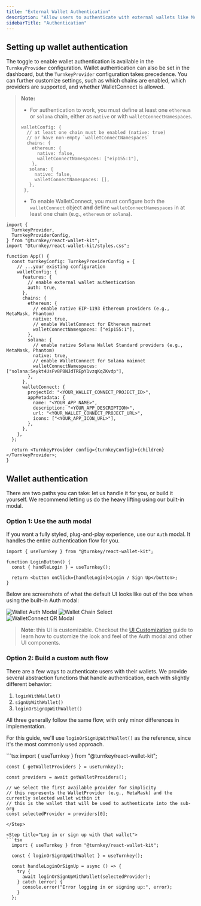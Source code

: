 ```yaml
---
title: "External Wallet Authentication"
description: "Allow users to authenticate with external wallets like MetaMask, Phantom, or WalletConnect in your React app."
sidebarTitle: "Authentication"
---
```


## Setting up wallet authentication
The toggle to enable wallet authentication is available in the `TurnkeyProvider` configuration. Wallet authentication can also be set in the dashboard, but the `TurnkeyProvider` configuration takes precedence. You can further customize settings, such as which chains are enabled, which providers are supported, and whether WalletConnect is allowed.

> **Note:**  
> - For authentication to work, you must define at least one `ethereum` or `solana` chain, either as `native` or with `walletConnectNamespaces`. 
> ```tsx
> walletConfig: {
>   // at least one chain must be enabled (native: true) 
>   // or have non-empty `walletConnectNamespaces`
>   chains: {
>     ethereum: {
>       native: false,
>       walletConnectNamespaces: ["eip155:1"],
>     },
>    solana: {
>      native: false,
>      walletConnectNamespaces: [],
>    },
>  },
>```
> - To enable WalletConnect, you must configure both the `walletConnect` object **and** define `walletConnectNamespaces` in at least one chain (e.g., `ethereum` or `solana`).  

```tsx
import {
  TurnkeyProvider,
  TurnkeyProviderConfig,
} from "@turnkey/react-wallet-kit";
import "@turnkey/react-wallet-kit/styles.css";

function App() {
  const turnkeyConfig: TurnkeyProviderConfig = {
    // ...your existing configuration
    walletConfig: {
      features: {
        // enable external wallet authentication
        auth: true,
      },
      chains: {
        ethereum: {
          // enable native EIP-1193 Ethereum providers (e.g., MetaMask, Phantom)
          native: true,
          // enable WalletConnect for Ethereum mainnet
          walletConnectNamespaces: ["eip155:1"],
        },
        solana: {
          // enable native Solana Wallet Standard providers (e.g., MetaMask, Phantom)
          native: true,
          // enable WalletConnect for Solana mainnet
          walletConnectNamespaces: ["solana:5eykt4UsFv8P8NJdTREpY1vzqKqZKvdp"],
        },
      },
      walletConnect: {
        projectId: "<YOUR_WALLET_CONNECT_PROJECT_ID>",
        appMetadata: {
          name: "<YOUR_APP_NAME>",
          description: "<YOUR_APP_DESCRIPTION>",
          url: "<YOUR_WALLET_CONNECT_PROJECT_URL>",
          icons: ["<YOUR_APP_ICON_URL>"],
        },
      },
    },
  };

  return <TurnkeyProvider config={turnkeyConfig}>{children}</TurnkeyProvider>;
}
```

## Wallet authentication

There are two paths you can take: let us handle it for you, or build it yourself. We recommend letting us do the heavy lifting using our built-in modal.

### Option 1: Use the auth modal
If you want a fully styled, plug-and-play experience, use our `Auth` modal. It handles the entire authentication flow for you.

```tsx
import { useTurnkey } from "@turnkey/react-wallet-kit";

function LoginButton() {
  const { handleLogin } = useTurnkey();

  return <button onClick={handleLogin}>Login / Sign Up</button>;
}
```

Below are screenshots of what the default UI looks like out of the box when using the built-in Auth modal:

<div style={{ margin: "-2rem"}}>
  <div style={{ display: "flex", gap: "1rem", justifyContent: "center" }}>
    <img
      src="/images/sdks/img/react/wallet-auth-provider-select.png"
      alt="Wallet Auth Modal"
      style={{ width: "100%", maxWidth: "300px" }}
    />
    <img
      src="/images/sdks/img/react/wallet-auth-chain-select.png"
      alt="Wallet Chain Select"
      style={{ width: "100%", maxWidth: "300px" }}
    />
  </div>
  <div style={{ display: "flex", justifyContent: "center", marginTop: "-3rem" }}>
    <img
      src="/images/sdks/img/react/wallet-auth-wallet-connect-qr.png"
      alt="WalletConnect QR Modal"
      style={{ width: "100%", maxWidth: "300px" }}
    />
  </div>
</div>



> **Note**: this UI is customizable. Checkout the [UI Customization](/sdks/react/ui-customization) guide to learn how to customize the look and feel of the Auth modal and other UI components.

### Option 2: Build a custom auth flow

There are a few ways to authenticate users with their wallets. We provide several abstraction functions that handle authentication, each with slightly different behavior:
1. `loginWithWallet()`
2. `signUpWithWallet()`
3. `loginOrSignUpWithWallet()`

All three generally follow the same flow, with only minor differences in implementation.

For this guide, we'll use `loginOrSignUpWithWallet()` as the reference, since it's the most commonly used approach.

<Steps>
  <Step title="Get the WalletProvider you want to use">
  ```tsx
    import { useTurnkey } from "@turnkey/react-wallet-kit";

    const { getWalletProviders } = useTurnkey();

    const providers = await getWalletProviders();

    // we select the first available provider for simplicity
    // this represents the WalletProvider (e.g., MetaMask) and the currently selected wallet within it
    // this is the wallet that will be used to authenticate into the sub-org
    const selectedProvider = providers[0];
  ```
  </Step>

  <Step title="Log in or sign up with that wallet">
  ```tsx
    import { useTurnkey } from "@turnkey/react-wallet-kit";

    const { loginOrSignUpWithWallet } = useTurnkey();

    const handleLoginOrSignUp = async () => {
      try {
        await loginOrSignUpWithWallet(selectedProvider);
      } catch (error) {
        console.error("Error logging in or signing up:", error);
      }
    };
  ```
  </Step>
</Steps>